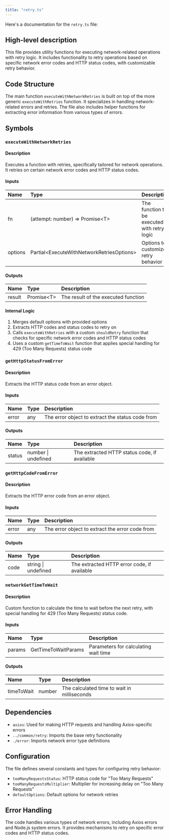 ```yaml
---
title: "retry.ts"
---
```


Here's a documentation for the `retry.ts` file:

## High-level description
This file provides utility functions for executing network-related operations with retry logic. It includes functionality to retry operations based on specific network error codes and HTTP status codes, with customizable retry behavior.

## Code Structure
The main function `executeWithNetworkRetries` is built on top of the more generic `executeWithRetries` function. It specializes in handling network-related errors and retries. The file also includes helper functions for extracting error information from various types of errors.

## Symbols

### `executeWithNetworkRetries`
#### Description
Executes a function with retries, specifically tailored for network operations. It retries on certain network error codes and HTTP status codes.

#### Inputs
| Name | Type | Description |
|:-----|:-----|:------------|
| fn | (attempt: number) =&gt; Promise&lt;T&gt; | The function to be executed with retry logic |
| options | Partial&lt;ExecuteWithNetworkRetriesOptions&gt; | Options to customize retry behavior |

#### Outputs
| Name | Type | Description |
|:-----|:-----|:------------|
| result | Promise&lt;T&gt; | The result of the executed function |

#### Internal Logic
1. Merges default options with provided options
2. Extracts HTTP codes and status codes to retry on
3. Calls `executeWithRetries` with a custom `shouldRetry` function that checks for specific network error codes and HTTP status codes
4. Uses a custom `getTimeToWait` function that applies special handling for 429 (Too Many Requests) status code

### `getHttpStatusFromError`
#### Description
Extracts the HTTP status code from an error object.

#### Inputs
| Name | Type | Description |
|:-----|:-----|:------------|
| error | any | The error object to extract the status code from |

#### Outputs
| Name | Type | Description |
|:-----|:-----|:------------|
| status | number \| undefined | The extracted HTTP status code, if available |

### `getHttpCodeFromError`
#### Description
Extracts the HTTP error code from an error object.

#### Inputs
| Name | Type | Description |
|:-----|:-----|:------------|
| error | any | The error object to extract the error code from |

#### Outputs
| Name | Type | Description |
|:-----|:-----|:------------|
| code | string \| undefined | The extracted HTTP error code, if available |

### `networkGetTimeToWait`
#### Description
Custom function to calculate the time to wait before the next retry, with special handling for 429 (Too Many Requests) status code.

#### Inputs
| Name | Type | Description |
|:-----|:-----|:------------|
| params | GetTimeToWaitParams | Parameters for calculating wait time |

#### Outputs
| Name | Type | Description |
|:-----|:-----|:------------|
| timeToWait | number | The calculated time to wait in milliseconds |

## Dependencies
- `axios`: Used for making HTTP requests and handling Axios-specific errors
- `../common/retry`: Imports the base retry functionality
- `./error`: Imports network error type definitions

## Configuration
The file defines several constants and types for configuring retry behavior:
- `tooManyRequestsStatus`: HTTP status code for "Too Many Requests"
- `tooManyRequestsMultiplier`: Multiplier for increasing delay on "Too Many Requests"
- `defaultOptions`: Default options for network retries

## Error Handling
The code handles various types of network errors, including Axios errors and Node.js system errors. It provides mechanisms to retry on specific error codes and HTTP status codes.